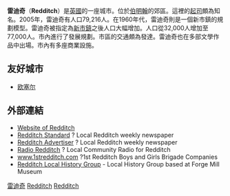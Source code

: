 '''雷迪奇'''（'''Redditch'''）是[[英國|英國]]的一座城市。位於[[伯明翰|伯明翰]]的郊區。這裡的[[起司|起司]]頗為知名。2005年，雷迪奇有人口79,216人。在1960年代，雷迪奇則是一個新市鎮的規劃模型。雷迪奇被指定為[[新市鎮|新市鎮]]之後人口大幅增加。人口從32,000人增加至77,000人。市內進行了發展規劃。市區的交通頗為發達。雷迪奇也在多部文學作品中出場。市內有多座商業設施。

==友好城市==
* {{FRA}} [[欧塞尔|欧塞尔]]

==外部連結==
<!-- Please bear in mind that Wikipedia is an encyclopedia and not a directory. It may be that one or two links will add something to a page however they must only be placed on the relevant page and will always be subject to review by Wikipedians.-->
*[http://www.redditch.com/ Website of Redditch] {{Wayback|url=http://www.redditch.com/ |date=20120705164118 }}
*[http://www.redditchstandard.co.uk/ Redditch Standard] {{Wayback|url=http://www.redditchstandard.co.uk/ |date=20120708101126 }} ? Local Redditch weekly newspaper
*[http://www.redditchadvertiser.co.uk/ Redditch Advertiser] {{Wayback|url=http://www.redditchadvertiser.co.uk/ |date=20120705061830 }} ? Local Redditch weekly newspaper
*[http://www.radioredditch.co.uk/ Radio Redditch] {{Wayback|url=http://www.radioredditch.co.uk/ |date=20110501054527 }} ? Local Community Radio for Redditch
*[http://www.1stredditch.com/ www.1stredditch.com] {{Wayback|url=http://www.1stredditch.com/ |date=20120226035226 }} ?1st Redditch Boys and Girls Brigade Companies
*[http://www.redditchhistory.org.uk/ Redditch Local History Group] {{Wayback|url=http://www.redditchhistory.org.uk/ |date=20120302151204 }} - Local History Group based at Forge Mill Museum

{{Authority control}}
[[Category:雷迪奇|]]
[[Category:伍斯特郡城鎮|Redditch]]
[[Category:伍斯特郡非都市區|Redditch]]